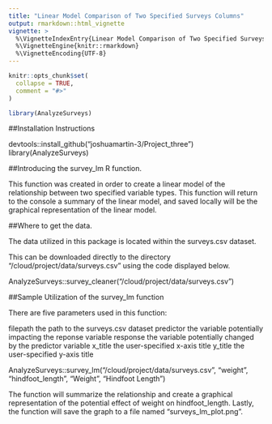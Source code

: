 ```yaml
---
title: "Linear Model Comparison of Two Specified Surveys Columns"
output: rmarkdown::html_vignette
vignette: >
  %\VignetteIndexEntry{Linear Model Comparison of Two Specified Surveys Columns}
  %\VignetteEngine{knitr::rmarkdown}
  %\VignetteEncoding{UTF-8}
---
```


```r
knitr::opts_chunk$set(
  collapse = TRUE,
  comment = "#>"
)
```

```r
library(AnalyzeSurveys)
```

##Installation Instructions

devtools::install_github("joshuamartin-3/Project_three")
library(AnalyzeSurveys)

##Introducing the survey_lm R function.

This function was created in order to create a linear model of the relationship between two specified variable types. This function will return to the console a summary of the linear model, and saved locally will be the graphical representation of the linear model.

##Where to get the data.

The data utilized in this package is located within the surveys.csv dataset.

This can be downloaded directly to the directory "/cloud/project/data/surveys.csv" using the code displayed below.

AnalyzeSurveys::survey_cleaner("/cloud/project/data/surveys.csv")

##Sample Utilization of the survey_lm function

There are five parameters used in this function:

filepath the path to the surveys.csv dataset
predictor the variable potentially impacting the reponse variable
response the variable potentially changed by the predictor variable
x_title the user-specified x-axis title
y_title the user-specified y-axis title

AnalyzeSurveys::survey_lm("/cloud/project/data/surveys.csv", "weight", "hindfoot_length", "Weight", "Hindfoot Length")

The function will summarize the relationship and create a graphical representation of the potential effect of weight on hindfoot_length. Lastly, the function will save the graph to a file named "surveys_lm_plot.png".


